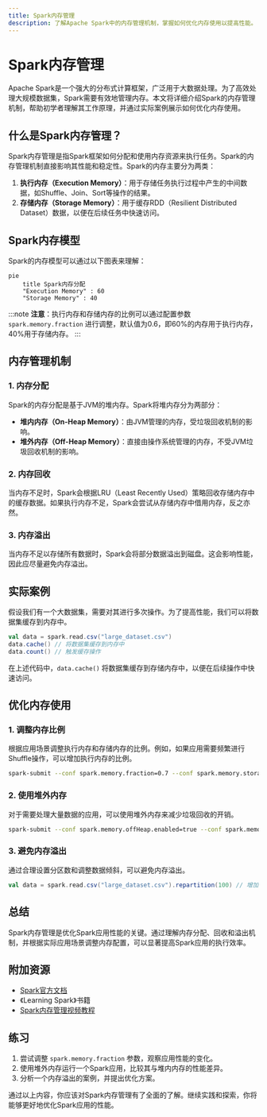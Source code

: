 ```yaml
---
title: Spark内存管理
description: 了解Apache Spark中的内存管理机制，掌握如何优化内存使用以提高性能。
---
```


# Spark内存管理

Apache Spark是一个强大的分布式计算框架，广泛用于大数据处理。为了高效处理大规模数据集，Spark需要有效地管理内存。本文将详细介绍Spark的内存管理机制，帮助初学者理解其工作原理，并通过实际案例展示如何优化内存使用。

## 什么是Spark内存管理？

Spark内存管理是指Spark框架如何分配和使用内存资源来执行任务。Spark的内存管理机制直接影响其性能和稳定性。Spark的内存主要分为两类：

1. **执行内存（Execution Memory）**：用于存储任务执行过程中产生的中间数据，如Shuffle、Join、Sort等操作的结果。
2. **存储内存（Storage Memory）**：用于缓存RDD（Resilient Distributed Dataset）数据，以便在后续任务中快速访问。

## Spark内存模型

Spark的内存模型可以通过以下图表来理解：

```mermaid
pie
    title Spark内存分配
    "Execution Memory" : 60
    "Storage Memory" : 40
```

:::note
**注意**：执行内存和存储内存的比例可以通过配置参数 `spark.memory.fraction` 进行调整，默认值为0.6，即60%的内存用于执行内存，40%用于存储内存。
:::

## 内存管理机制

### 1. 内存分配

Spark的内存分配是基于JVM的堆内存。Spark将堆内存分为两部分：

- **堆内内存（On-Heap Memory）**：由JVM管理的内存，受垃圾回收机制的影响。
- **堆外内存（Off-Heap Memory）**：直接由操作系统管理的内存，不受JVM垃圾回收机制的影响。

### 2. 内存回收

当内存不足时，Spark会根据LRU（Least Recently Used）策略回收存储内存中的缓存数据。如果执行内存不足，Spark会尝试从存储内存中借用内存，反之亦然。

### 3. 内存溢出

当内存不足以存储所有数据时，Spark会将部分数据溢出到磁盘。这会影响性能，因此应尽量避免内存溢出。

## 实际案例

假设我们有一个大数据集，需要对其进行多次操作。为了提高性能，我们可以将数据集缓存到内存中。

```scala
val data = spark.read.csv("large_dataset.csv")
data.cache() // 将数据集缓存到内存中
data.count() // 触发缓存操作
```

在上述代码中，`data.cache()` 将数据集缓存到存储内存中，以便在后续操作中快速访问。

## 优化内存使用

### 1. 调整内存比例

根据应用场景调整执行内存和存储内存的比例。例如，如果应用需要频繁进行Shuffle操作，可以增加执行内存的比例。

```bash
spark-submit --conf spark.memory.fraction=0.7 --conf spark.memory.storageFraction=0.5
```

### 2. 使用堆外内存

对于需要处理大量数据的应用，可以使用堆外内存来减少垃圾回收的开销。

```bash
spark-submit --conf spark.memory.offHeap.enabled=true --conf spark.memory.offHeap.size=2g
```

### 3. 避免内存溢出

通过合理设置分区数和调整数据倾斜，可以避免内存溢出。

```scala
val data = spark.read.csv("large_dataset.csv").repartition(100) // 增加分区数
```

## 总结

Spark内存管理是优化Spark应用性能的关键。通过理解内存分配、回收和溢出机制，并根据实际应用场景调整内存配置，可以显著提高Spark应用的执行效率。

## 附加资源

- [Spark官方文档](https://spark.apache.org/docs/latest/tuning.html)
- 《Learning Spark》书籍
- [Spark内存管理视频教程](https://www.youtube.com/watch?v=xyz)

## 练习

1. 尝试调整 `spark.memory.fraction` 参数，观察应用性能的变化。
2. 使用堆外内存运行一个Spark应用，比较其与堆内内存的性能差异。
3. 分析一个内存溢出的案例，并提出优化方案。

通过以上内容，你应该对Spark内存管理有了全面的了解。继续实践和探索，你将能够更好地优化Spark应用的性能。
